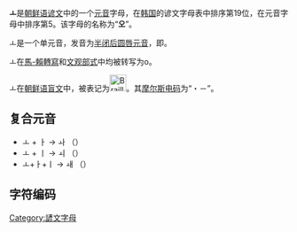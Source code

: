 {{unreferenced|time=2015-06-12T16:08:43+00:00}}
'''ㅗ'''是[[朝鲜语|朝鲜语]][[谚文|谚文]]中的一个[[元音|元音]]字母，在[[韩国|韩国]]的谚文字母表中排序第19位，在元音字母中排序第5。该字母的名称为“'''오'''”。

ㅗ是一个单元音，发音为[[半闭后圆唇元音|半闭后圆唇元音]]，即{{IPA|/o/}}。

ㅗ在[[馬科恩-賴肖爾轉寫系統|馬-賴轉寫]]和[[文化观光部2000年式|文观部式]]中均被转写为o。

ㅗ在[[朝鲜语盲文|朝鲜语盲文]]中，被表记为[[File:Braille_U.svg|30px]]。其[[摩尔斯电码|摩尔斯电码]]为“・－”。

==复合元音==
*ㅗ + ㅏ → ㅘ （{{IPA|/wɐ/}}）
*ㅗ + ㅣ → ㅚ （{{IPA|/ø/}}）
*ㅗ+ㅏ+ㅣ → ㅙ （{{IPA|/wɛ/}}） 

== 字符编码 ==
{{諺文元音字母編碼|
| 홀소리=ㅗ | 홀소리 코드=U+3157 | 홀소리 HTML=&#12631;
| 첫가끝=ㅗ | 첫가끝 코드=U+1169 | 첫가끝 HTML=&#4457;
|   한양= |   한양 코드=U+F81B |   한양 HTML=&#63505;
|   반각=ￌ |   반각 코드=U+FFCC |   반각 HTML=&#65484;
}}

{{writingsystem-stub}}
{{諺文}}
[[Category:諺文字母|Category:諺文字母]]